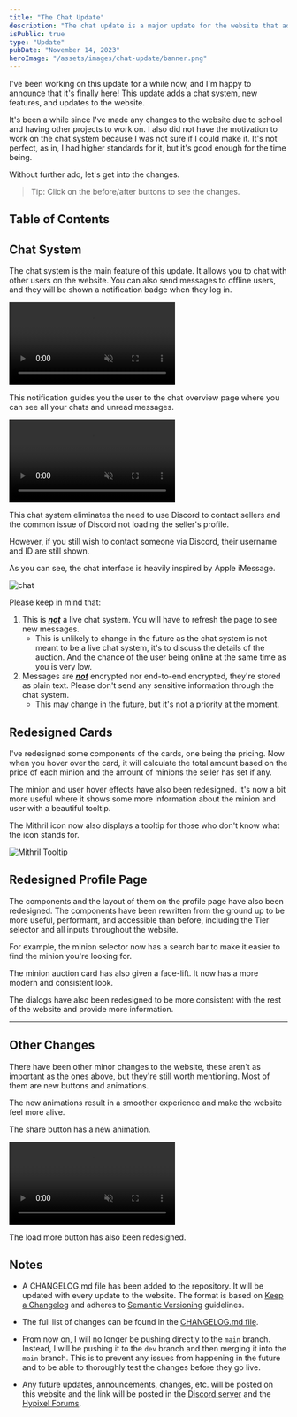 ```yaml
---
title: "The Chat Update"
description: "The chat update is a major update for the website that adds a chat system, new features, and updates. Read more about it here."
isPublic: true
type: "Update"
pubDate: "November 14, 2023"
heroImage: "/assets/images/chat-update/banner.png"
---
```



I've been working on this update for a while now, and I'm happy to announce that it's finally here! This update adds a chat system, new features, and updates to the website.

It's been a while since I've made any changes to the website due to school and having other projects to work on. I also did not have the motivation to work on the chat system because I was not sure if I could make it. It's not perfect, as in, I had higher standards for it, but it's good enough for the time being.

Without further ado, let's get into the changes.

> Tip: Click on the before/after buttons to see the changes.

## Table of Contents

## Chat System

The chat system is the main feature of this update. It allows you to chat with other users on the website. You can also send messages to offline users, and they will be shown a notification badge when they log in.

<div class="bg-neutral-950 rounded-lg p-4">
  <video muted={true} loop={true} autoPlay={true} class="max-h-96 !w-auto mx-auto" alt="chat overview">
    <source src="/assets/videos/chat-update/unreadAlert.mp4" type="video/mp4"/>
  </video>
</div>

This notification guides you the user to the chat overview page where you can see all your chats and unread messages.

<div class="bg-neutral-950 rounded-lg p-4">
  <video muted={true} loop={true} autoPlay={true} class="max-h-96 !w-auto mx-auto" alt="chat overview">
    <source src="/assets/videos/chat-update/chatOverview.mp4" type="video/mp4"/>
  </video>
</div>

This chat system eliminates the need to use Discord to contact sellers and the common issue of Discord not loading the seller's profile.

However, if you still wish to contact someone via Discord, their username and ID are still shown.

As you can see, the chat interface is heavily inspired by Apple iMessage.

<div class="bg-neutral-950 rounded-lg p-4">
  <img src="/assets/images/chat-update/chat.png" class="max-h-96 !w-auto mx-auto" alt="chat"/>
</div>

Please keep in mind that:
1. This is <u>___not___</u> a live chat system. You will have to refresh the page to see new messages.
    - This is unlikely to change in the future as the chat system is not meant to be a live chat system, it's to discuss the details of the auction. And the chance of the user being online at the same time as you is very low.
2. Messages are <u>___not___</u> encrypted nor end-to-end encrypted, they're stored as plain text. Please don't send any sensitive information through the chat system.
    - This may change in the future, but it's not a priority at the moment.

## Redesigned Cards

I've redesigned some components of the cards, one being the pricing. Now when you hover over the card, it will calculate the total amount based on the price of each minion and the amount of minions the seller has set if any.  

The minion and user hover effects have also been redesigned. It's now a bit more useful where it shows some more information about the minion and user with a beautiful tooltip.

<VideoBeforeAfter before="/assets/videos/chat-update/cardOld.mp4" after="/assets/videos/chat-update/cardNew.mp4" client:visible />

The Mithril icon now also displays a tooltip for those who don't know what the icon stands for.

<div class="bg-neutral-950 rounded-lg p-4 select-none">
  <img src="/assets/images/chat-update/mithrilTooltip.png" class="max-h-96 !w-auto mx-auto" alt="Mithril Tooltip"/>
</div>

## Redesigned Profile Page

The components and the layout of them on the profile page have also been redesigned. The components have been rewritten from the ground up to be more useful, performant, and accessible than before, including the Tier selector and all inputs throughout the website.

For example, the minion selector now has a search bar to make it easier to find the minion you're looking for.

<VideoBeforeAfter before="/assets/videos/chat-update/minionSelectOld.mp4" after="/assets/videos/chat-update/minionSelectNew.mp4" client:visible />

The minion auction card has also given a face-lift. It now has a more modern and consistent look.

<ImageBeforeAfter before="/assets/images/chat-update/profileBefore.png" after="/assets/images/chat-update/profileAfter.png" client:visible />

The dialogs have also been redesigned to be more consistent with the rest of the website and provide more information.

<ImageBeforeAfter before="/assets/images/chat-update/profileDeleteFormBefore.png" after="/assets/images/chat-update/profileDeleteFormAfter.png" client:visible />

---

<ImageBeforeAfter before="/assets/images/chat-update/profileDeleteFormSuccessBefore.png" after="/assets/images/chat-update/profileDeleteFormSuccessAfter.png" client:visible classList="mt-3" />


## Other Changes

There have been other minor changes to the website, these aren't as important as the ones above, but they're still worth mentioning. Most of them are new buttons and animations.

The new animations result in a smoother experience and make the website feel more alive.

The share button has a new animation.

<div class="bg-neutral-950 rounded-lg p-4">
  <video muted={true} loop={true} autoPlay={true} class="max-h-96 !w-auto mx-auto" alt="chat overview">
    <source src="/assets/videos/chat-update/shareButtonAnimation.mp4" type="video/mp4"/>
  </video>
</div>

The load more button has also been redesigned.

<VideoBeforeAfter before="/assets/videos/chat-update/loadMoreButtonBefore.mp4" after="/assets/videos/chat-update/loadMoreButtonAfter.mp4" client:visible />

## Notes

- A CHANGELOG.md file has been added to the repository. It will be updated with every update to the website. The format is based on [Keep a Changelog](https://keepachangelog.com/en/1.1.0/) and adheres to [Semantic Versioning](https://semver.org/spec/v2.0.0.html) guidelines.

- The full list of changes can be found in the [CHANGELOG.md file](https://github.com/DarthGigi/MinionAH/blob/main/CHANGELOG.md#100---2023-11-13).

- From now on, I will no longer be pushing directly to the `main` branch. Instead, I will be pushing it to the `dev` branch and then merging it into the `main` branch. This is to prevent any issues from happening in the future and to be able to thoroughly test the changes before they go live.

- Any future updates, announcements, changes, etc. will be posted on this website and the link will be posted in the [Discord server](https://minions.mrgigi.me/discord) and the [Hypixel Forums](https://hypixel.net/members/mrgigi.4185364/#recent-content).
